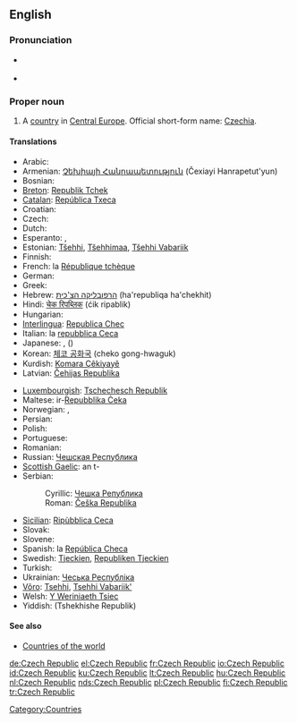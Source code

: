 ==English==
{{wikipedia}}

===Pronunciation===
* {{a|UK|US}} {{IPA|/ˈtʃɛk rɪˈpʌb.lɪk/}}
* {{audio|en-us-Czech Republic.ogg|Audio (US)}}

===Proper noun===
{{en-proper noun}}

# A [[country]] in [[Central Europe]]. Official short-form name: [[Czechia]].

====Translations====
{{trans-top|country in Central Europe}}
* Arabic: {{Arab|[[جمهورية التشيك]]}}
* Armenian: [[Չեխիայի Հանրապետություն]] (Čexiayi Hanrapetut'yun)
* Bosnian: {{t-|bs|Češka Republika|f}}
* [[Breton]]: [[Republik Tchek]]
* [[Catalan]]: [[República Txeca]] {{f}}
* Croatian: {{t-|hr|Češka Republika|f}}
* Czech: {{t+|cs|Česká republika|f}}
* Dutch: {{t+|nl|Tsjechische Republiek}}
* Esperanto: {{t-|eo|Ĉeĥio|xs=Esperanto}}, {{t-|eo|Ĉeĥujo|xs=Esperanto}}
* Estonian: [[Tšehhi]], [[Tšehhimaa]], [[Tšehhi Vabariik]]
* Finnish: {{t+|fi|Tšekin tasavalta}}
* French: la [[République tchèque]] {{f}}
* German: {{t+|de|Tschechische Republik}}
* Greek: {{t-|el|Δημοκρατία της Τσεχίας|f|tr=Dimokratía tis Tsechías|sc=Grek}}
* Hebrew: [[הרפובליקה הצ'כית]] (ha'republiqa ha'chekhit)
* Hindi: [[चेक रिपब्लिक]] (ćik ripablik)
* Hungarian: {{t+|hu|Cseh Köztársaság}}
* [[Interlingua]]: [[Republica Chec]]
* Italian: la [[repubblica Ceca]] {{f}}
* Japanese: {{t+|ja|チェコ|tr=Cheko|sc=Jpan}}, {{t-|ja|チェコ共和国|tr=Cheko-kyōwakoku|sc=Jpan}}({{Jpan|ちぇこきょうわこく}})
* Korean: [[체코 공화국]] (cheko gong-hwaguk)
* Kurdish: [[Komara Çêkiyayê]]
* Latvian: [[Čehijas Republika]] {{f}}
{{trans-mid}}
* [[Luxembourgish]]: [[Tschechesch Republik]]
* Maltese: ir-[[Repubblika Ċeka]]
* Norwegian: {{t+|no|Tsjekkia}}, {{t-|no|Den tsjekkiske republikk}}
* Persian: {{t-|fa|جمهوری چک|sc=fa-Arab|xs=Persian}}
* Polish: {{t+|pl|Republika Czeska|f}}
* Portuguese: {{t+|pt|República Tcheca}}
* Romanian: {{t+|ro|Republica Cehă|f}}
* Russian: [[Чешская Республика]] {{f}}
* [[Scottish Gaelic]]: an t-{{t-|gd|Seic|f|xs=Scottish Gaelic}}
* Serbian:
*: Cyrillic: [[Чешка Република]] {{f}}
*: Roman: [[Češka Republika]] {{f}}
* [[Sicilian]]: [[Ripùbblica Ceca]] {{f}}
* Slovak: {{t-|sk|Česká republika|f}}
* Slovene: {{t-|sl|Češka Republika|f}}
* Spanish: la [[República Checa]] {{f}}
* Swedish: [[Tjeckien]], [[Republiken Tjeckien]]
* Turkish: {{t+|tr|Çek Cumhuriyeti}}
* Ukrainian: [[Чеська Республіка]]
* [[Võro]]: [[Tsehhi]], [[Tsehhi Vabariik']]
* Welsh: [[Y Weriniaeth Tsiec]]
* Yiddish: (Tshekhishe Republik)
{{trans-bottom}}

====See also====
* [[Appendix:Countries of the world|Countries of the world]]

[[Category:Countries]]

[[de:Czech Republic]]
[[el:Czech Republic]]
[[fr:Czech Republic]]
[[io:Czech Republic]]
[[id:Czech Republic]]
[[ku:Czech Republic]]
[[lt:Czech Republic]]
[[hu:Czech Republic]]
[[nl:Czech Republic]]
[[nds:Czech Republic]]
[[pl:Czech Republic]]
[[fi:Czech Republic]]
[[tr:Czech Republic]]